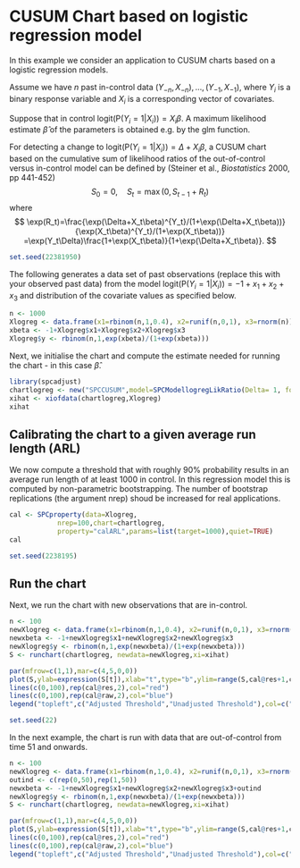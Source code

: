<!--
%\VignetteEngine{knitr::knitr}
%\VignetteIndexEntry{CUSUM Chart based on Logistic Regression Models with Estimated Parameters}
-->
CUSUM Chart based on logistic regression model
==============================================
In this example we consider an application to  CUSUM charts based
on a logistic regression models.

Assume we have $n$ past in-control  data $(Y_{-n},X_{-n}),\ldots,(Y_{-1},X_{-1})$,
where $Y_i$ is a binary response variable and $X_i$ is a corresponding vector
of covariates.

Suppose that in control
$\mbox{logit}(\mbox{P}(Y_i=1|X_i))=X_i\beta$. A maximum likelihood estimate  $\hat\beta$ of the
parameters is obtained e.g. by  the glm function.

For detecting a change to
$\mbox{logit}(\mbox{P}(Y_i=1|X_i))=\Delta+X_i\beta$,
a CUSUM chart based on the cumulative sum of likelihood ratios of the
out-of-control versus in-control model can be defined by (Steiner
et al., $Biostatistics$ 2000, pp 441-452)
$$S_0=0, \quad S_t=\max(0, S_{t-1}+R_t)  $$
where
$$
\exp(R_t)=\frac{\exp(\Delta+X_t\beta)^{Y_t}/(1+\exp(\Delta+X_t\beta))}{\exp(X_t\beta)^{Y_t}/(1+\exp(X_t\beta))}
=\exp(Y_t\Delta)\frac{1+\exp(X_t\beta)}{1+\exp(\Delta+X_t\beta)}.
$$



```r
set.seed(22381950)
```

The following generates a data set of past observations (replace this
with your observed past data) from the model
$\mbox{logit}(\mbox{P}(Y_i=1|X_i))=-1+x_1+x_2+x_3$
 and distribution of the covariate values as specified below.
```r
n <- 1000
Xlogreg <- data.frame(x1=rbinom(n,1,0.4), x2=runif(n,0,1), x3=rnorm(n))
xbeta <- -1+Xlogreg$x1+Xlogreg$x2+Xlogreg$x3
Xlogreg$y <- rbinom(n,1,exp(xbeta)/(1+exp(xbeta)))
```

Next, we initialise the chart and compute the  estimate needed for
running the chart - in this case $\hat \beta$. 
```r
library(spcadjust)
chartlogreg <- new("SPCCUSUM",model=SPCModellogregLikRatio(Delta= 1, formula="y~x1+x2+x3"))
xihat <- xiofdata(chartlogreg,Xlogreg)
xihat
```

Calibrating the chart to a given average run length (ARL)
---------------------------------------------------

We now compute a threshold that with roughly 90%
probability  results in an average run length of at least 1000 in
control. In this regression model this is computed by non-parametric
bootstrapping. The number of bootstrap replications (the argument
nrep) shoud be increased for real applications. 

```r
cal <- SPCproperty(data=Xlogreg,
            nrep=100,chart=chartlogreg,
            property="calARL",params=list(target=1000),quiet=TRUE)
cal
```

```r
set.seed(2238195)
```

Run the chart
---------------------------------------------------

Next, we run  the chart with new observations that are in-control.
```r
n <- 100
newXlogreg <- data.frame(x1=rbinom(n,1,0.4), x2=runif(n,0,1), x3=rnorm(n))
newxbeta <- -1+newXlogreg$x1+newXlogreg$x2+newXlogreg$x3
newXlogreg$y <- rbinom(n,1,exp(newxbeta)/(1+exp(newxbeta)))
S <- runchart(chartlogreg, newdata=newXlogreg,xi=xihat)
```


```r
par(mfrow=c(1,1),mar=c(4,5,0,0))
plot(S,ylab=expression(S[t]),xlab="t",type="b",ylim=range(S,cal@res+1,cal@raw))
lines(c(0,100),rep(cal@res,2),col="red")
lines(c(0,100),rep(cal@raw,2),col="blue")
legend("topleft",c("Adjusted Threshold","Unadjusted Threshold"),col=c("red","blue"),lty=1)
```

```r
set.seed(22)
```


In the next example, the  chart is run with data that are
out-of-control from time 51 and onwards.
```r
n <- 100
newXlogreg <- data.frame(x1=rbinom(n,1,0.4), x2=runif(n,0,1), x3=rnorm(n))
outind <- c(rep(0,50),rep(1,50))
newxbeta <- -1+newXlogreg$x1+newXlogreg$x2+newXlogreg$x3+outind
newXlogreg$y <- rbinom(n,1,exp(newxbeta)/(1+exp(newxbeta)))
S <- runchart(chartlogreg, newdata=newXlogreg,xi=xihat)
```

```r
par(mfrow=c(1,1),mar=c(4,5,0,0))
plot(S,ylab=expression(S[t]),xlab="t",type="b",ylim=range(S,cal@res+1,cal@raw))
lines(c(0,100),rep(cal@res,2),col="red")
lines(c(0,100),rep(cal@raw,2),col="blue")
legend("topleft",c("Adjusted Threshold","Unadjusted Threshold"),col=c("red","blue"),lty=1)
```





